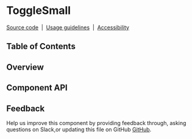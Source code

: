 
# ToggleSmall

[Source code](https://github.com/carbon-design-system/carbon/tree/master/packages/react/src/components/ToggleSmall)
&nbsp;|&nbsp;
[Usage guidelines](https://www.carbondesignsystem.com/components/toggle/usage#small-toggles)
&nbsp;|&nbsp;
[Accessibility](https://www.carbondesignsystem.com/components/toggle/accessibility)

## Table of Contents

## Overview

## Component API

<Props />

## Feedback

Help us improve this component by providing feedback through, asking questions
on Slack,or updating this file on GitHub
[GitHub](https://github.com/carbon-design-system/carbon/edit/master/packages/react/src/components/ToggleSmall/ToggleSmall.mdx).
